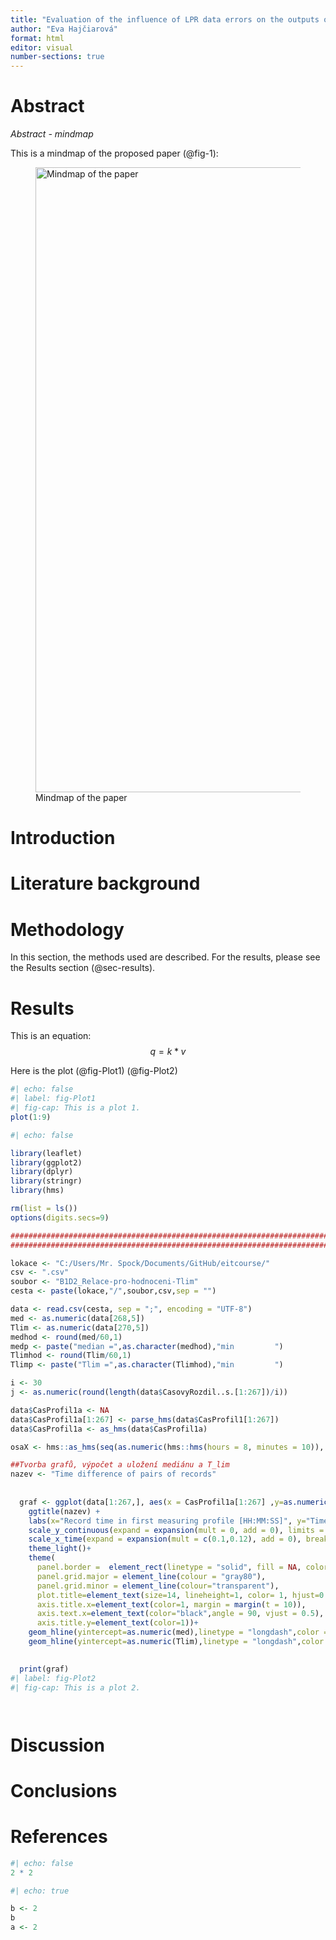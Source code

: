 ```yaml
---
title: "Evaluation of the influence of LPR data errors on the outputs of ITS"
author: "Eva Hajčiarová"
format: html
editor: visual
number-sections: true
---
```


# Abstract

*Abstract - mindmap*

This is a mindmap of the proposed paper (@fig-1):

<!-- TODO: add content -->

![Mindmap of the paper](images/EITcourse-mindmap.png){#fig-1 width="1000"}

# Introduction {#sec-intro}

<!-- TODO: add content -->

# Literature background {#sec-literature}

<!-- TODO: add content -->

# Methodology {#sec-methods}

<!-- TODO: add content -->

In this section, the methods used are described. For the results, please see the Results section (@sec-results).

# Results {#sec-results}

<!-- TODO: add content -->

This is an equation: $$q = k * v$$

Here is the plot (@fig-Plot1) (@fig-Plot2)

```r
#| echo: false
#| label: fig-Plot1
#| fig-cap: This is a plot 1.
plot(1:9)
```

```r
#| echo: false

library(leaflet)
library(ggplot2)
library(dplyr)
library(stringr)
library(hms)

rm(list = ls())
options(digits.secs=9)

##############################################################################################################
##############################################################################################################

lokace <- "C:/Users/Mr. Spock/Documents/GitHub/eitcourse/"                                       #Základní lokace, kde budou umístěny složky s vyhodnocením
csv <- ".csv"
soubor <- "B1D2_Relace-pro-hodnoceni-Tlim"
cesta <- paste(lokace,"/",soubor,csv,sep = "")

data <- read.csv(cesta, sep = ";", encoding = "UTF-8")
med <- as.numeric(data[268,5])
Tlim <- as.numeric(data[270,5])
medhod <- round(med/60,1)
medp <- paste("median =",as.character(medhod),"min         ")
Tlimhod <- round(Tlim/60,1)
Tlimp <- paste("Tlim =",as.character(Tlimhod),"min         ")

i <- 30
j <- as.numeric(round(length(data$CasovyRozdil..s.[1:267])/i))

data$CasProfil1a <- NA
data$CasProfil1a[1:267] <- parse_hms(data$CasProfil1[1:267])
data$CasProfil1a <- as_hms(data$CasProfil1a)

osaX <- hms::as_hms(seq(as.numeric(hms::hms(hours = 8, minutes = 10)), as.numeric(hms::hms(hours = 9, minutes = 10)), by = as.numeric(hms::hms(minutes = 5 ))))

##Tvorba grafů, výpočet a uložení mediánu a T_lim
nazev <- "Time difference of pairs of records"
 
  
  graf <- ggplot(data[1:267,], aes(x = CasProfil1a[1:267] ,y=as.numeric(CasovyRozdil..s.[1:267]))) + geom_point(shape=3, color = "gray45") +
    ggtitle(nazev) +
    labs(x="Record time in first measuring profile [HH:MM:SS]", y="Time difference [s]") +
    scale_y_continuous(expand = expansion(mult = 0, add = 0), limits = c(0,350),breaks = c((seq(0, 350, by = 50)), med, Tlim), labels = c((seq(0, 350, by = 50)), medp, Tlimp))+ 
    scale_x_time(expand = expansion(mult = c(0.1,0.12), add = 0), breaks = osaX)+
    theme_light()+
    theme(
      panel.border =  element_rect(linetype = "solid", fill = NA, color = "gray80"),
      panel.grid.major = element_line(colour = "gray80"),
      panel.grid.minor = element_line(colour="transparent"),
      plot.title=element_text(size=14, lineheight=1, color= 1, hjust=0.5),
      axis.title.x=element_text(color=1, margin = margin(t = 10)),
      axis.text.x=element_text(color="black",angle = 90, vjust = 0.5),
      axis.title.y=element_text(color=1))+
    geom_hline(yintercept=as.numeric(med),linetype = "longdash",color = "black", linewidth = 1 )+
    geom_hline(yintercept=as.numeric(Tlim),linetype = "longdash",color = "black", linewidth = 1 )

 
  print(graf)  
#| label: fig-Plot2
#| fig-cap: This is a plot 2.




```

# Discussion {#sec-discussion}

<!-- TODO: add content -->

# Conclusions {#sec-conclusions}

<!-- TODO: add content -->

# References {#sec-references}

<!-- TODO: add content -->

```r
#| echo: false
2 * 2
```

```r
#| echo: true

b <- 2
b
a <- 2
```

